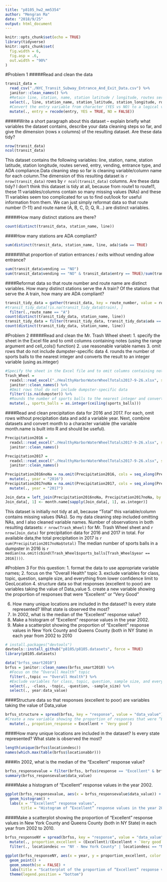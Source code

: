 ```yaml
---
title: "p8105_hw2_mm5354"
author: "Mengran Ma"
date: "2018/9/25"
output: html_document
---
```


```r
knitr::opts_chunk$set(echo = TRUE)
library(tidyverse)
knitr::opts_chunk$set(
  fig.width = 6,
  fig.asp = .6,
  out.width = "90%"
)
```

#Problem 1
#####Read and clean the data
```r
transit_data = 
  read_csv("./NYC_Transit_Subway_Entrance_And_Exit_Data.csv") %>% 
  janitor::clean_names() %>% 
  #Retain line, station, name, station latitude / longitude, routes served, entry, vending, entrance type, and ADA compliance. 
  select(., line, station_name, station_latitude, station_longitude, route1:route11, entry, vending, entrance_type, ada) %>% 
  #Convert the entry variable from character (YES vs NO) to a logical variable 
  mutate(., entry = recode(entry, YES = TRUE, NO = FALSE))
```

#####Write a short paragraph about this dataset – explain briefly what variables the dataset contains, describe your data cleaning steps so far, and give the dimension (rows x columns) of the resulting dataset. Are these data tidy?
```r
nrow(transit_data)
ncol(transit_data)
```
This dataset contains the following variables: line, station, name, station latitude, station longitude, routes served, entry, vending, entrance type, and ADA compliance.Data cleaning step so far is cleaning variable/column name for each column.The dimension of this resulting dataset is `r nrow(transit_data)` rows by `r ncol(transit_data)` columns. Are these data tidy? I don't think this dataset is tidy at all, because from route1 to route11, these 11 variables/columns contain so many missing values (NAs) and these 11 variables seem too complicated for us to find out/look for useful information from them. We can just simply reformat data so that route number (1-11) and route name (A, B, C, D, Q, R...) are distinct variables. 

 
#####How many distinct stations are there?
```r
count(distinct(transit_data, station_name, line))
```
####How many stations are ADA compliant?
```r
sum(distinct(transit_data, station_name, line, ada)$ada == TRUE)
```

#####What proportion of station entrances / exits without vending allow entrance?
```r
sum(transit_data$vending == "NO")
sum(transit_data$vending == "NO" & transit_data$entry == TRUE)/sum(transit_data$vending == "NO")
```
####Reformat data so that route number and route name are distinct variables. How many distinct stations serve the A train? Of the stations that serve the A train, how many are ADA compliant?
```r
transit_tidy_data = gather(transit_data, key = route_number, value = route_name, route1:route11) %>% 
#transit_tidy_data[!is.na(transit_tidy_data$train), ]
  filter(.,route_name == "A")
count(distinct(transit_tidy_data, station_name, line))
transit_tidy_data = filter(transit_tidy_data, transit_tidy_data$ada == TRUE)
count(distinct(transit_tidy_data, station_name, line))
```


#Problem 2
#####Read and clean the Mr. Trash Wheel sheet:
1. specify the sheet in the Excel file and to omit columns containing notes (using the range argument and cell_cols() function)
2. use reasonable variable names
3. omit rows that do not include dumpster-specific data
4. rounds the number of sports balls to the nearest integer and converts the result to an integer variable (using as.integer)

```r
#Specify the sheet in the Excel file and to omit columns containing notes (using the range argument and cell_cols() function)
Trash_Wheel = 
  readxl::read_excel("./HealthyHarborWaterWheelTotals2017-9-26.xlsx", sheet = 1, range = ("A2:N258")) %>% 
  janitor::clean_names() %>% 
  #Omit rows that do not include dumpster-specific data
  filter(!is.na(dumpster)) %>% 
  #Rounds the number of sports balls to the nearest integer and converts the result to an integer variable (using as.integer)
  mutate(., sports_balls = as.integer(ceiling(sports_balls)))
```
####Read and clean precipitation data for 2016 and 2017. For each, omit rows without precipitation data and add a variable year. Next, combine datasets and convert month to a character variable (the variable month.name is built into R and should be useful).
```r
Precipitation2016 = 
  readxl::read_excel("./HealthyHarborWaterWheelTotals2017-9-26.xlsx", sheet = 4, skip = 1) %>% 
  janitor::clean_names()
```
```r
Precipitation2017 = 
  readxl::read_excel("./HealthyHarborWaterWheelTotals2017-9-26.xlsx", sheet = 3, skip = 1) %>% 
  janitor::clean_names()
```

```r
Precipitation2016noNa = na.omit(Precipitation2016, cols = seq_along(Precipitation2016)) %>% 
  mutate(., year = "2016")
Precipitation2017noNa = na.omit(Precipitation2017, cols = seq_along(Precipitation2017)) %>% 
  mutate(., year = "2017")
```
```r
Join_data = left_join(Precipitation2016noNa, Precipitation2017noNa, by = "month")
Join_data[, 1] <- month.name[sapply(Join_data[, 1], as.integer)]
```
This dataset is initially not tidy at all, because "Total" this variable/column contains missing values (NAs). So my data cleaning step included omitting NAs, and I also cleaned variable names. Number of observations in both resulting datasets: `r nrow(Trash_Wheel)` for Mr. Trash Wheel sheet and `r nrow(Join_data)` for precipitation data for 2016 and 2017 in total. For available data,the total precipitation in 2017 is `r sum(Precipitation2017noNa$total)` The median number of sports balls in a dumpster in 2016 is `r median(na.omit(cbind(Trash_Wheel$sports_balls[Trash_Wheel$year == 2016])))`.

#Problem 3
For this question:
1. format the data to use appropriate variable names;
2. focus on the “Overall Health” topic
3. exclude variables for class, topic, question, sample size, and everything from lower confidence limit to GeoLocation
4. structure data so that responses (excellent to poor) are variables taking the value of Data_value
5. create a new variable showing the proportion of responses that were “Excellent” or “Very Good”

6. How many unique locations are included in the dataset? Is every state represented? What state is observed the most?
7. In 2002, what is the median of the “Excellent” response value?
8. Make a histogram of “Excellent” response values in the year 2002.
9. Make a scatterplot showing the proportion of “Excellent” response values in New York County and Queens County (both in NY State) in each year from 2002 to 2010
```r
# install.packages("devtools")
devtools::install_github("p8105/p8105.datasets", force = TRUE)
library(p8105.datasets)
```

```r
data("brfss_smart2010")
brfss = janitor::clean_names(brfss_smart2010) %>% 
  #Focus on the “Overall Health” topic
  filter(.,topic == "Overall Health") %>% 
  #Exclude variables for class, topic, question, sample size, and everything from lower confidence limit to GeoLocation
  select(., -class, -topic, -question, -sample_size) %>% 
  select(., year:data_value)
```
####Structure data so that responses (excellent to poor) are variables taking the value of Data_value
```r
brfss_structure = spread(brfss, key = "response", value = "data_value") %>% 
#Create a new variable showing the proportion of responses that were “Excellent” or “Very Good”
  mutate(., propotion_response = Excellent + `Very good`)
```


####How many unique locations are included in the dataset? Is every state represented? What state is observed the most?
```r
length(unique(brfss$locationdesc)) 
names(which.max(table(brfss$locationabbr))) 
```
####In 2002, what is the median of the “Excellent” response value?
```r
brfss_responsevalue = filter(brfss, brfss$response == "Excellent" & brfss$year == 2002) 
summary(brfss_responsevalue$data_value)
```
####Make a histogram of “Excellent” response values in the year 2002.
```r
ggplot(brfss_responsevalue, aes(x = brfss_responsevalue$data_value)) + 
  geom_histogram() +
  labs(x = "“Excellent” response values", 
       title = "Histogram of “Excellent” response values in the year 2002")
```

####Make a scatterplot showing the proportion of “Excellent” response values in New York County and Queens County (both in NY State) in each year from 2002 to 2010.
```r
brfss_responseNY = spread(brfss, key = "response", value = "data_value") %>% 
  mutate(., proportion_excellent = (Excellent)/(Excellent + `Very good` + Fair + Good + Poor)) %>% 
  filter(., locationdesc == "NY - New York County" | locationdesc == "NY - Queens County")
 
ggplot(brfss_responseNY, aes(x = year, y = proportion_excellent, color = locationdesc)) + 
  geom_point() +
  geom_smooth(se = FALSE) +
  labs(title = "Scatterplot of the proportion of “Excellent” response values vs Year") +
  theme(legend.position = "bottom")
```
